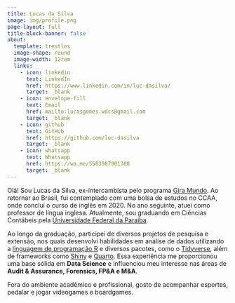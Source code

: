 ```yaml
---
title: Lucas da Silva
image: img/profile.png
page-layout: full
title-block-banner: false
about:
  template: trestles
  image-shape: round
  image-width: 12rem
  links: 
    - icon: linkedin
      text: LinkedIn
      href: https://www.linkedin.com/in/luc-dasilva/
      target: _blank
    - icon: envelope-fill
      text: Email
      href: mailto:lucasgomes.wdcs@gmail.com
      target: _blank
    - icon: github
      text: GitHub
      href: https://github.com/luc-dasilva
      target: _blank
    - icon: whatsapp
      text: Whatsapp
      href: https://wa.me/5583987901308
      target: _blank
---
```


Olá! Sou Lucas da Silva, ex-intercambista pelo programa [Gira Mundo](https://paraiba.pb.gov.br/diretas/secretaria-da-educacao/programas/programa-gira-mundo){.external target="_blank"}. Ao retornar ao Brasil, fui contemplado com uma bolsa de estudos no CCAA, onde concluí o curso de inglês em 2020. No ano seguinte, atuei como professor de língua inglesa. Atualmente, sou graduando em Ciências Contábeis pela [Universidade Federal da Paraíba](https://www.ufpb.br/){.external target="_blank"}.

Ao longo da graduação, participei de diversos projetos de pesquisa e extensão, nos quais desenvolvi habilidades em análise de dados utilizando a [linguagem de programação R](https://cran.r-project.org/){.external target="_blank"} e diversos pacotes, como o [Tidyverse](https://www.tidyverse.org/){.external target="_blank"}, além de frameworks como [Shiny](https://shiny.posit.co/){.external target="_blank"} e [Quarto](https://quarto.org/){.external target="_blank"}. Essa experiência me proporcionou uma base sólida em **Data Science** e influenciou meu interesse nas áreas de **Audit & Assurance, Forensics, FP&A e M&A**.

Fora do ambiente acadêmico e profissional, gosto de acompanhar esportes, pedalar e jogar videogames e boardgames.